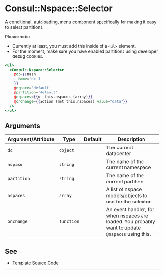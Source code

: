 # Consul::Nspace::Selector

A conditional, autoloading, menu component specifically for making it easy to select partitions.

Please note: 

- Currently at least, you must add this inside of a `<ul>` element.
- For the moment, make sure you have enabled partitions using developer debug
  cookies.

```hbs preview-template
<ul>
  <Consul::Nspace::Selector
    @dc={{hash
      Name='dc-1'
    }}
    @nspace='default'
    @partition='default'
    @nspaces={{or this.nspaces (array)}}
    @onchange={{action (mut this.nspaces) value="data"}}
  />
</ul>
```


## Arguments

| Argument/Attribute | Type | Default | Description |
| --- | --- | --- | --- |
| `dc` | `object` |  | The current datacenter |
| `nspace` | `string` |  | The name of the current namespace |
| `partition` | `string` |  | The name of the current partition |
| `nspaces` | `array` |  | A list of nspace models/objects to use for the selector |
| `onchange` | `function` |  | An event handler, for when nspaces are loaded. You probably want to update `@nspaces` using this. |

## See

- [Template Source Code](./index.hbs)

---
